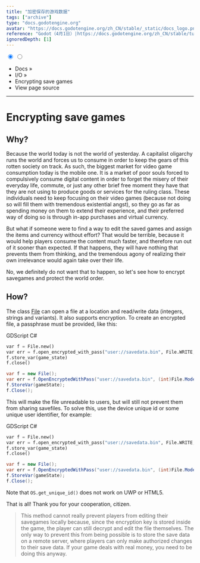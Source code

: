 ```yaml
---
title: "加密保存的游戏数据"
tags: ["archive"]
type: "docs.godotengine.org"
avatar: "https://docs.godotengine.org/zh_CN/stable/_static/docs_logo.png"
reference: "Godot（4月1日）|https://docs.godotengine.org/zh_CN/stable/tutorials/io/encrypting_save_games.html#"
ignoredDepth: [1]
---
```


<input id="gd" name="la" type="radio" checked readOnly />
<input id="cs" name="la" type="radio" readOnly />

<div className="navgator">

- Docs »
- I/O »
- Encrypting save games
- View page source

</div>

---

# Encrypting save games

## Why?

Because the world today is not the world of yesterday. A capitalist oligarchy runs the world and forces us to consume in order to keep the gears of this rotten society on track. As such, the biggest market for video game consumption today is the mobile one. It is a market of poor souls forced to compulsively consume digital content in order to forget the misery of their everyday life, commute, or just any other brief free moment they have that they are not using to produce goods or services for the ruling class. These individuals need to keep focusing on their video games (because not doing so will fill them with tremendous existential angst), so they go as far as spending money on them to extend their experience, and their preferred way of doing so is through in-app purchases and virtual currency.

But what if someone were to find a way to edit the saved games and assign the items and currency without effort? That would be terrible, because it would help players consume the content much faster, and therefore run out of it sooner than expected. If that happens, they will have nothing that prevents them from thinking, and the tremendous agony of realizing their own irrelevance would again take over their life.

No, we definitely do not want that to happen, so let's see how to encrypt savegames and protect the world order.

## How?

The class [File](#) can open a file at a location and read/write data (integers, strings and variants). It also supports encryption. To create an encrypted file, a passphrase must be provided, like this:

<div className="sphinx-tabs">
<div>
<label htmlFor="gd">GDScript</label>
<label htmlFor="cs">C#</label>
</div>

```py
var f = File.new()
var err = f.open_encrypted_with_pass("user://savedata.bin", File.WRITE, "mypass")
f.store_var(game_state)
f.close()
```

```csharp
var f = new File();
var err = f.OpenEncryptedWithPass("user://savedata.bin", (int)File.ModeFlags.Write, "mypass");
f.StoreVar(gameState);
f.Close();
```

</div>

This will make the file unreadable to users, but will still not prevent them from sharing savefiles. To solve this, use the device unique id or some unique user identifier, for example:

<div className="sphinx-tabs">
<div>
<label htmlFor="gd">GDScript</label>
<label htmlFor="cs">C#</label>
</div>

```py
var f = File.new()
var err = f.open_encrypted_with_pass("user://savedata.bin", File.WRITE, OS.get_unique_id())
f.store_var(game_state)
f.close()
```

```csharp
var f = new File();
var err = f.OpenEncryptedWithPass("user://savedata.bin", (int)File.ModeFlags.Write, OS.GetUniqueId());
f.StoreVar(gameState);
f.Close();
```

</div>

Note that `OS.get_unique_id()` does not work on UWP or HTML5.

That is all! Thank you for your cooperation, citizen.

> This method cannot really prevent players from editing their savegames locally because, since the encryption key is stored inside the game, the player can still decrypt and edit the file themselves. The only way to prevent this from being possible is to store the save data on a remote server, where players can only make authorized changes to their save data. If your game deals with real money, you need to be doing this anyway.
